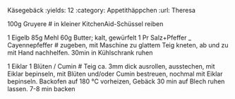Käsegebäck
:yields: 12
:category: Appetithäppchen
:url: Theresa

100g Gruyere
# in kleiner KitchenAid-Schüssel reiben

1    Eigelb
85g  Mehl
60g  Butter; kalt, gewürfelt
1 Pr Salz+Pfeffer
_ Cayennepfeffer
# zugeben, mit Maschine zu glattem Teig kneten, ab und zu mit Hand nachhelfen.
  30min in Kühlschrank ruhen

1 Eiklar
1 Blüten / Cumin
# Teig ca. 3mm dick ausrollen, ausstechen, mit Eiklar bepinseln, mit Blüten und/oder Cumin bestreuen, nochmal mit Eiklar bepinseln.
  Backofen auf 180 °C vorheizen, Gebäck 30 min auf Blech ruhen lassen.
  7-8 min backen
